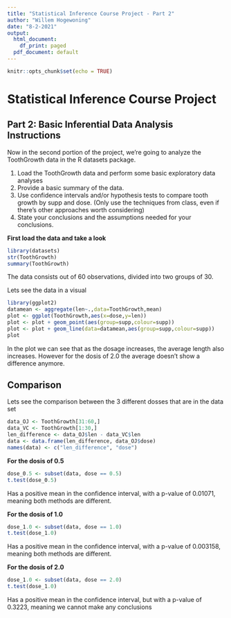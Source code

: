 ```yaml
---
title: "Statistical Inference Course Project - Part 2"
author: "Willem Hogewoning"
date: "8-2-2021"
output:
  html_document:
    df_print: paged
  pdf_document: default
---
```


```r
knitr::opts_chunk$set(echo = TRUE)
```

# Statistical Inference Course Project
## Part 2: Basic Inferential Data Analysis Instructions

Now in the second portion of the project, we're going to analyze the ToothGrowth data in the R datasets package.

1. Load the ToothGrowth data and perform some basic exploratory data analyses
2. Provide a basic summary of the data.
3. Use confidence intervals and/or hypothesis tests to compare tooth growth by supp and dose. (Only use the techniques from class, even if there's other approaches worth considering)
4. State your conclusions and the assumptions needed for your conclusions.
 
**First load the data and take a look**

 
```r
library(datasets)
str(ToothGrowth)
summary(ToothGrowth)
```
The data consists out of 60 observations, divided into two groups of 30.

Lets see the data in a visual
```r
library(ggplot2)
datamean <- aggregate(len~.,data=ToothGrowth,mean)
plot <- ggplot(ToothGrowth,aes(x=dose,y=len))
plot <- plot + geom_point(aes(group=supp,colour=supp))
plot <- plot + geom_line(data=datamean,aes(group=supp,colour=supp))
plot
```

In the plot we can see that as the dosage increases, the average length also increases.
However for the dosis of 2.0 the average doesn't show a difference anymore.

## Comparison

Lets see the comparison between the 3 different dosses that are in the data set
```r
data_OJ <- ToothGrowth[31:60,]
data_VC <- ToothGrowth[1:30,]
len_difference <- data_OJ$len - data_VC$len
data <- data.frame(len_difference, data_OJ$dose)
names(data) <- c("len_difference", "dose")
```

**For the dosis of 0.5**
```r
dose_0.5 <- subset(data, dose == 0.5)
t.test(dose_0.5)
```
Has a positive mean in the confidence interval, with a p-value of 0.01071, meaning both methods are different.


**For the dosis of 1.0**
```r
dose_1.0 <- subset(data, dose == 1.0)
t.test(dose_1.0)
```
Has a positive mean in the confidence interval, with a p-value of 0.003158, meaning both methods are different.


**For the dosis of 2.0**
```r
dose_1.0 <- subset(data, dose == 2.0)
t.test(dose_1.0)
```
Has a positive mean in the confidence interval, but with a p-value of 0.3223, meaning we cannot make any conclusions

